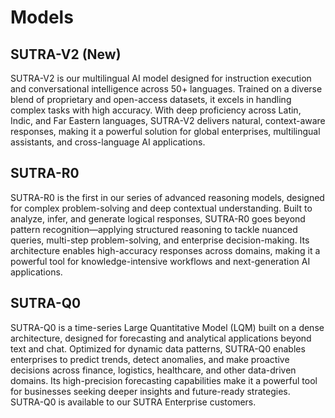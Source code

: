 # Models

## SUTRA-V2 (New)

SUTRA-V2 is our multilingual AI model designed for instruction execution and conversational intelligence across 50+ languages. Trained on a diverse blend of proprietary and open-access datasets, it excels in handling complex tasks with high accuracy. With deep proficiency across Latin, Indic, and Far Eastern languages, SUTRA-V2 delivers natural, context-aware responses, making it a powerful solution for global enterprises, multilingual assistants, and cross-language AI applications.

## SUTRA-R0

SUTRA-R0 is the first in our series of advanced reasoning models, designed for complex problem-solving and deep contextual understanding. Built to analyze, infer, and generate logical responses, SUTRA-R0 goes beyond pattern recognition—applying structured reasoning to tackle nuanced queries, multi-step problem-solving, and enterprise decision-making. Its architecture enables high-accuracy responses across domains, making it a powerful tool for knowledge-intensive workflows and next-generation AI applications.

## SUTRA-Q0

SUTRA-Q0 is a time-series Large Quantitative Model (LQM) built on a dense architecture, designed for forecasting and analytical applications beyond text and chat. Optimized for dynamic data patterns, SUTRA-Q0 enables enterprises to predict trends, detect anomalies, and make proactive decisions across finance, logistics, healthcare, and other data-driven domains. Its high-precision forecasting capabilities make it a powerful tool for businesses seeking deeper insights and future-ready strategies. SUTRA-Q0 is available to our SUTRA Enterprise customers. 
